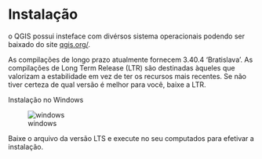 # Instalação {#sec-instalacao}

o QGIS possui insteface com divérsos sistema operacionais podendo ser baixado do site [qgis.org/](https://qgis.org/download/){target="_blak"}. 

As compilações de longo prazo atualmente fornecem 3.40.4 'Bratislava'. As compilações de Long Term Release (LTR) são destinadas àqueles que valorizam a estabilidade em vez de ter os recursos mais recentes. Se não tiver certeza de qual versão é melhor para você, baixe a LTR.

Instalação no Windows

![windows](img/win-install.png)

Baixe o arquivo da versão LTS e execute no seu computados para efetivar a instalação.